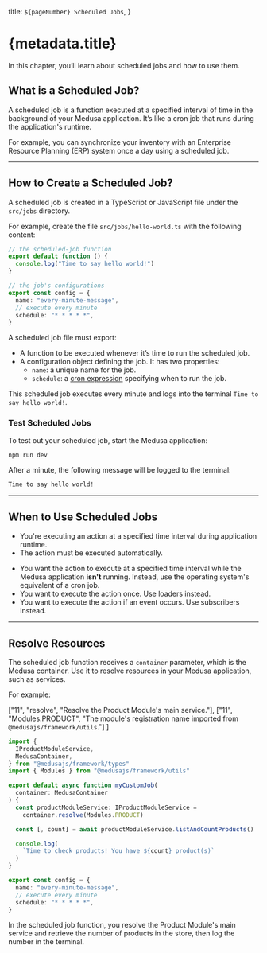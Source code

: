  title: `${pageNumber} Scheduled Jobs`,
}

# {metadata.title}

In this chapter, you’ll learn about scheduled jobs and how to use them.

## What is a Scheduled Job?

A scheduled job is a function executed at a specified interval of time in the background of your Medusa application. It’s like a cron job that runs during the application's runtime.

For example, you can synchronize your inventory with an Enterprise Resource Planning (ERP) system once a day using a scheduled job.

---

## How to Create a Scheduled Job?

A scheduled job is created in a TypeScript or JavaScript file under the `src/jobs` directory.

For example, create the file `src/jobs/hello-world.ts` with the following content:

```ts title="src/jobs/hello-world.ts"
// the scheduled-job function
export default function () {
  console.log("Time to say hello world!")
}

// the job's configurations
export const config = {
  name: "every-minute-message",
  // execute every minute
  schedule: "* * * * *",
}

```

A scheduled job file must export:

- A function to be executed whenever it’s time to run the scheduled job.
- A configuration object defining the job. It has two properties:
    - `name`: a unique name for the job.
    - `schedule`: a [cron expression](https://crontab.guru/) specifying when to run the job.

This scheduled job executes every minute and logs into the terminal `Time to say hello world!`.

### Test Scheduled Jobs

To test out your scheduled job, start the Medusa application:

```bash npm2yarn
npm run dev
```

After a minute, the following message will be logged to the terminal:

```bash
Time to say hello world!
```

---

## When to Use Scheduled Jobs

<Note title="Use scheduled jobs when" type="success">

- You're executing an action at a specified time interval during application runtime.
- The action must be executed automatically.

</Note>

<Note title="Don't use scheduled jobs if" type="error">

- You want the action to execute at a specified time interval while the Medusa application **isn't** running. Instead, use the operating system's equivalent of a cron job.
- You want to execute the action once. Use loaders instead.
- You want to execute the action if an event occurs. Use subscribers instead.

</Note>

---

## Resolve Resources

The scheduled job function receives a `container` parameter, which is the Medusa container. Use it to resolve resources in your Medusa application, such as services.

For example:

  ["11", "resolve", "Resolve the Product Module's main service."],
  ["11", "Modules.PRODUCT", "The module's registration name imported from `@medusajs/framework/utils`."]
]

```ts title="src/jobs/hello-world.ts" highlights={highlights}
import {
  IProductModuleService,
  MedusaContainer,
} from "@medusajs/framework/types"
import { Modules } from "@medusajs/framework/utils"

export default async function myCustomJob(
  container: MedusaContainer
) {
  const productModuleService: IProductModuleService = 
    container.resolve(Modules.PRODUCT)

  const [, count] = await productModuleService.listAndCountProducts()

  console.log(
    `Time to check products! You have ${count} product(s)`
  )
}

export const config = {
  name: "every-minute-message",
  // execute every minute
  schedule: "* * * * *",
}
```

In the scheduled job function, you resolve the Product Module's main service and retrieve the number of products in the store, then log the number in the terminal.